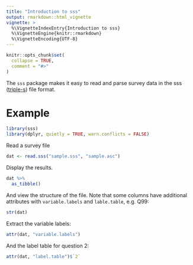 ---
title: "Introduction to sss"
output: rmarkdown::html_vignette
vignette: >
  %\VignetteIndexEntry{Introduction to sss}
  %\VignetteEngine{knitr::rmarkdown}
  %\VignetteEncoding{UTF-8}
---

```{r, include = FALSE}
knitr::opts_chunk$set(
  collapse = TRUE,
  comment = "#>"
)
```

The `sss` package makes it easy to read and parse survey data in the sss ([triple-s](https://www.triple-s.org/)) file format.



# Example

```{r setup}
library(sss)
library(dplyr, quietly = TRUE, warn.conflicts = FALSE)
```

Read a survey file

```{r}
dat <- read.sss("sample.sss", "sample.asc")
```

Display the results.

```{r}
dat %>% 
  as_tibble()
```

And view the structure of the file. Note that some columns have additional attributes with `variable.labels` and `lable.table`, e.g. Q99:

```{r}
str(dat)
```


Extract the variable labels:

```{r}
attr(dat, "variable.labels")
```


And the label table for question 2:

```{r}
attr(dat, "label.table")$`2`
```
